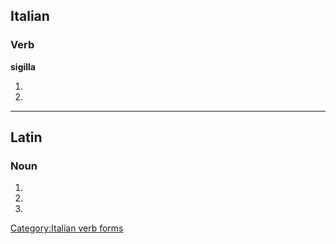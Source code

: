 ==Italian==

===Verb===
'''sigilla'''

# {{conjugation of|sigillare||3|s|pres|ind|lang=it}}
# {{conjugation of|sigillare||2|s|imp|lang=it}}

[[Category:Italian verb forms]]

----

==Latin==

===Noun===
{{la-noun-form|sigilla}}

# {{inflection of|sigillum|sigillum|nom|p|lang=la}}
# {{inflection of|sigillum|sigillum|acc|p|lang=la}}
# {{inflection of|sigillum|sigillum|voc|p|lang=la}}
{{count page|[[Wiktionary:Page count]]}}